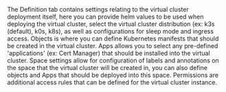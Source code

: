 
<Flow id="create-vcluster-template-optional-ui">
  <Step>
    The <Label>Definition</Label> tab contains settings relating to the virtual
    cluster deployment itself, here you can provide helm values to be used when
    deploying the virtual cluster, select the virtual cluster distribution (ex:
    k3s (default), k0s, k8s), as well as configurations for sleep mode and
    ingress access.
  </Step>
  <Step>
    <Label>Objects</Label> is where you can define Kubernetes manifests that
    should be created in the virtual cluster.
  </Step>
  <Step>
    <Label>Apps</Label> allows you to select any pre-defined 'applications' (ex:
    Cert Manager) that should be installed into the virtual cluster.
  </Step>
  <Step>
    <Label>Space</Label> settings allow for configuration of labels and
    annotations on the space that the virtual cluster will be created in, you
    can also define objects and <Label>Apps</Label> that should be deployed into
    this space.
  </Step>
  <Step>
    <Label>Permissions</Label> are additional access rules that can be defined
    for the virtual cluster instance.
  </Step>
</Flow>
